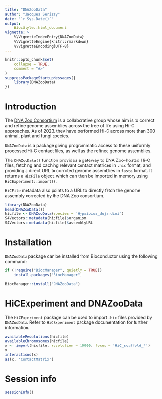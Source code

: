 ```yaml
---
title: "DNAZooData"
author: "Jacques Serizay"
date: "`r Sys.Date()`"
output: 
    BiocStyle::html_document
vignette: >
    %\VignetteIndexEntry{DNAZooData}
    %\VignetteEngine{knitr::rmarkdown}
    %\VignetteEncoding{UTF-8}
---
```


```r
knitr::opts_chunk$set(
    collapse = TRUE,
    comment = "#>"
)
suppressPackageStartupMessages({
    library(DNAZooData)
})
```

# Introduction 

The [DNA Zoo Consortium](https://www.dnazoo.org/) 
is a collaborative group whose aim is to correct and refine genome assemblies
across the tree of life using Hi-C approaches. As of 2023, they have 
performed Hi-C across more than 300 animal, plant and fungi species. 

`DNAZooData` is a package giving programmatic access 
to these uniformly processed Hi-C contact files, as well as the refined genome
assemblies. 

The `DNAZooData()` function provides a gateway to DNA Zoo-hosted Hi-C files, 
fetching and caching relevant contact matrices in `.hic` format, and
providing a direct URL to corrcted genome assemblies in `fasta` format.
It returns a `HicFile` object, which can then be imported in memory using 
`HiCExperiment::import()`. 

`HiCFile` metadata also points to a URL to directly fetch the genome assembly 
corrected by the DNA Zoo consortium.

```r
library(DNAZooData)
head(DNAZooData())
hicfile <- DNAZooData(species = 'Hypsibius_dujardini')
S4Vectors::metadata(hicfile)$organism
S4Vectors::metadata(hicfile)$assemblyURL
```

# Installation

`DNAZooData` package can be installed from Bioconductor using the following
command: 

```r
if (!require("BiocManager", quietly = TRUE))
    install.packages("BiocManager")

BiocManager::install("DNAZooData")
```

# HiCExperiment and DNAZooData

The `HiCExperiment` package can be used to import `.hic` files provided by 
`DNAZooData`. Refer to `HiCExperiment` package documentation for further 
information. 

```r
availableResolutions(hicfile)
availableChromosomes(hicfile)
x <- import(hicfile, resolution = 10000, focus = 'HiC_scaffold_4')
x
interactions(x)
as(x, 'ContactMatrix')
```

# Session info

```r
sessionInfo()
```
